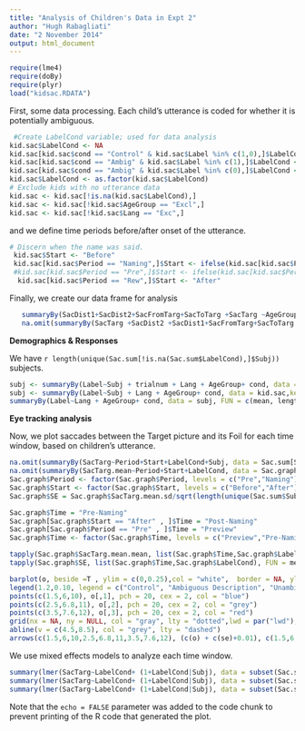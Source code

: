 ```yaml
---
title: "Analysis of Children's Data in Expt 2"
author: "Hugh Rabagliati"
date: "2 November 2014"
output: html_document
---
```


```r
require(lme4)
require(doBy)
require(plyr)
load("kidsac.RDATA")

```


First, some data processing. Each child's utterance is coded for whether it is potentially ambiguous.
```r
 #Create LabelCond variable; used for data analysis
kid.sac$LabelCond <- NA
kid.sac[kid.sac$cond == "Control" & kid.sac$Label %in% c(1,0),]$LabelCond <- "Control"
kid.sac[kid.sac$cond == "Ambig" & kid.sac$Label %in% c(1),]$LabelCond <- "Test-Ambig"
kid.sac[kid.sac$cond == "Ambig" & kid.sac$Label %in% c(0),]$LabelCond <- "Test-Unambig"
kid.sac$LabelCond <- as.factor(kid.sac$LabelCond)
# Exclude kids with no utterance data
kid.sac <- kid.sac[!is.na(kid.sac$LabelCond),]
kid.sac <- kid.sac[!kid.sac$AgeGroup == "Excl",]
kid.sac <- kid.sac[!kid.sac$Lang == "Exc",]
```

and we define time periods before/after onset of the utterance.

```r
# Discern when the name was said.
 kid.sac$Start <- "Before"
 kid.sac[kid.sac$Period == "Naming",]$Start <- ifelse(kid.sac[kid.sac$Period == "Naming",]$SacTime < kid.sac[kid.sac$Period == "Naming",]$StartTime,"Before","After")
 #kid.sac[kid.sac$Period == "Pre",]$Start <- ifelse(kid.sac[kid.sac$Period == "Pre",]$SacTime < 2250 ,"Before","After")
  kid.sac[kid.sac$Period == "Rew",]$Start <- "After"
```


Finally, we create our data frame for analysis
```r
   summaryBy(SacDist1+SacDist2+SacFromTarg+SacToTarg +SacTarg ~AgeGroup+Subj+trialnum+LabelCond+Period+Start, data = kid.sac, keep.names = T) -> Sac.sum
   na.omit(summaryBy(SacTarg +SacDist2 +SacDist1+SacFromTarg+SacToTarg ~AgeGroup+Period+Start+LabelCond, data = Sac.sum, keep.names = T))

```

**Demographics & Responses**

We have `r length(unique(Sac.sum[!is.na(Sac.sum$LabelCond),]$Subj))` subjects.

```r
subj <- summaryBy(Label~Subj + trialnum + Lang + AgeGroup+ cond, data = kid.sac,keep.names = T, na.rm = T)
subj <- summaryBy(Label~Subj + Lang + AgeGroup+ cond, data = kid.sac,keep.names = T, na.rm = T)
summaryBy(Label~Lang + AgeGroup+ cond, data = subj, FUN = c(mean, length))
```


**Eye tracking analysis**

Now, we plot saccades between the Target picture and its Foil for each time window, based on children's utterance.

```r
na.omit(summaryBy(SacTarg~Period+Start+LabelCond+Subj, data = Sac.sum[Sac.sum$Period != "Rew",], FUN = c(mean,sd), keep.names = T)) -> Sac.graph
na.omit(summaryBy(SacTarg.mean~Period+Start+LabelCond, data = Sac.graph, FUN = c(mean,sd))) -> Sac.graph
Sac.graph$Period <- factor(Sac.graph$Period, levels = c("Pre","Naming"),labels = c("Pre","Naming"), ordered = T)
Sac.graph$Start <- factor(Sac.graph$Start, levels = c("Before","After"),labels = c("Before","After"), ordered = T)
Sac.graph$SE = Sac.graph$SacTarg.mean.sd/sqrt(length(unique(Sac.sum$Subj)))

Sac.graph$Time = "Pre-Naming"
Sac.graph[Sac.graph$Start == "After" , ]$Time = "Post-Naming"
Sac.graph[Sac.graph$Period == "Pre" , ]$Time = "Preview"
Sac.graph$Time <- factor(Sac.graph$Time, levels = c("Preview","Pre-Naming","Post-Naming"),labels = c("Preview","Pre-Naming","Post-Naming"), ordered = T)

tapply(Sac.graph$SacTarg.mean.mean, list(Sac.graph$Time,Sac.graph$LabelCond), FUN = mean) -> o
tapply(Sac.graph$SE, list(Sac.graph$Time,Sac.graph$LabelCond), FUN = mean) -> se

barplot(o, beside =T , ylim = c(0,0.25),col = "white",  border = NA, ylab = "Proportion actions using Instrument", names.arg = c("Preview", "Pre-Naming","Post-Naming"))
legend(1.2,0.10, legend = c("Control", "Ambiguous Description", "Unambiguous Description"), bty = "n", col = c("blue","grey","red"), pch = 20)
points(c(1.5,6,10), o[,1], pch = 20, cex = 2, col = "blue")
points(c(2.5,6.8,11), o[,2], pch = 20, cex = 2, col = "grey")
points(c(3.5,7.6,12), o[,3], pch = 20, cex = 2, col = "red")
grid(nx = NA, ny = NULL, col = "gray", lty = "dotted",lwd = par("lwd"), equilogs = TRUE)
abline(v = c(4.5,8.5), col = "grey", lty = "dashed")
arrows(c(1.5,6,10,2.5,6.8,11,3.5,7.6,12), (c(o) + c(se)+0.01), c(1.5,6,10,2.5,6.8,11,3.5,7.6,12), (c(o) - c(se)-0.01), code = 0)
```


We use mixed effects models to analyze each time window.
```r
summary(lmer(SacTarg~LabelCond+ (1+LabelCond|Subj), data = subset(Sac.sum, AgeGroup !="Excl" & Period == "Pre")))
summary(lmer(SacTarg~LabelCond+ (1+LabelCond|Subj), data = subset(Sac.sum, AgeGroup !="Excl" & Period == "Naming" & Start == "Before")))
summary(lmer(SacTarg~LabelCond+ (1+LabelCond|Subj), data = subset(Sac.sum, AgeGroup !="Excl" & Period == "Naming" & Start == "After")))   	 

```

Note that the `echo = FALSE` parameter was added to the code chunk to prevent printing of the R code that generated the plot.

